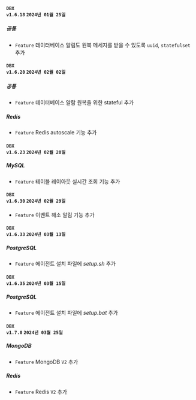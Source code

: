 #### <code class='changelog-service'>DBX v1.6.18</code> <code class='changelog-date'>2024년 01월 25일</code>

##### 공통​

- <code class="Feature">Feature</code> 데이터베이스 알림도 원복 메세지를 받을 수 있도록 <code>uuid</code>, <code>statefulset</code> 추가

#### <code class='changelog-service'>DBX v1.6.20</code> <code class='changelog-date'>2024년 02월 02일</code>

##### 공통​

- <code class="Feature">Feature</code> 데이터베이스 알람 원복을 위한 stateful 추가

##### Redis​

- <code class="Feature">Feature</code> Redis autoscale 기능 추가

#### <code class='changelog-service'>DBX v1.6.23</code> <code class='changelog-date'>2024년 02월 20일</code>

##### MySQL​

- <code class="Feature">Feature</code> 테이블 레이아웃 실시간 조회 기능 추가

#### <code class='changelog-service'>DBX v1.6.30</code> <code class='changelog-date'>2024년 02월 29일</code>

- <code class="Feature">Feature</code> 이벤트 해소 알림 기능 추가

#### <code class='changelog-service'>DBX v1.6.33</code> <code class='changelog-date'>2024년 03월 13일</code>

##### PostgreSQL​

- <code class="Feature">Feature</code> 에이전트 설치 파일에 <em>setup.sh</em> 추가

#### <code class='changelog-service'>DBX v1.6.35</code> <code class='changelog-date'>2024년 03월 15일</code>

##### PostgreSQL​

- <code class="Feature">Feature</code> 에이전트 설치 파일에 <em>setup.bat</em> 추가

#### <code class='changelog-service'>DBX v1.7.0</code> <code class='changelog-date'>2024년 03월 25일</code>

##### MongoDB​

- <code class="Feature">Feature</code> MongoDB <code class="my">V2</code> 추가

##### Redis​

- <code class="Feature">Feature</code> Redis <code class="my">V2</code> 추가

